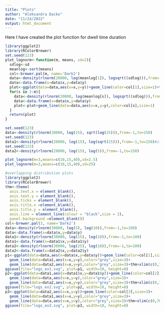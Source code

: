 ```yaml
---
title: "Plots"
author: "Aleksandra Dacko"
date: "11/24/2022"
output: html_document
---
```


Here I have created the plot function for dwell time duration
```r
library(ggplot2)
library(RColorBrewer)
set.seed(123)
plot_lognorm<-function(m, means, sd=2){
  sdlog<-sd
  meanlog<-sort(means)
  col<-brewer.pal(m, name='Dark2')
  data<-density(rlnorm(20000, log(meanlog[1]), logsqrt((sdlog))),from=-1,to=150)
  data<-data.frame(x=data$x,y=data$y)
  plot<-ggplot(data=data,aes(x=x,y=y))+geom_line(color=col[1],size=1)+theme_minimal()+ylab("density")+xlab("duration distribution")+ggtitle("State dependent lognormal distribution")+xlim(c(0,100))
  for(s in 2:m){
    data<-density(rlnorm(20000, log(meanlog[s]), logsqrt((sdlog))),from=-1,to=150)
    data<-data.frame(x=data$x,y=data$y)
    plot<-plot+geom_line(data=data,aes(x=x,y=y),color=col[s],size=1)
  }
  return(plot)
}

set.seed(123)
data<-density(rlnorm(20000, log(15), sqrt(log(25))),from=-1,to=150)
set.seed(123)
data1<-density(rlnorm(20000, log(15), log(sqrt(25))),from=-1,to=150)#it is than correct
set.seed(123)
data2<-density(rlnorm(20000, log(15), log(5)),from=-1,to=150)

plot_lognorm(m=3,means=c(10,15,40),sd=2.5)
plot_lognorm(m=3,means=c(10,15,40),sd=25)

```


```r
#overlapping distribution plots
library(ggplot2)
library(RColorBrewer)
thm<-theme(
  axis.text.x = element_blank(),
  axis.text.y = element_blank(),
  axis.ticks = element_blank(),
  axis.title.x =element_blank(),
  axis.title.y = element_blank(),
  axis.line = element_line(colour = "black",size = 2),
  panel.background =element_blank())
col<-brewer.pal(3, name='Dark2')
data<-density(rlnorm(30000, log(5), log(10)),from=-1,to=100)
data<-data.frame(x=data$x,y=data$y)
data1<-density(rlnorm(30000, log(15), log(10)),from=-1,to=100)
data1<-data.frame(x=data1$x,y=data1$y)
data2<-density(rlnorm(30000, log(25), log(10)),from=-1,to=100)
data2<-data.frame(x=data2$x,y=data2$y)
p1<-ggplot(data=data,aes(x=data$x,y=data$y))+geom_line(color=col[1],size=3)+
  geom_line(data=data1,aes(x=x,y=y),color="grey",size=3)+
  geom_line(data=data2,aes(x=x,y=y),color="grey",size=3)+thm+xlim(c(0,70))
ggsave(file="logs_ex1.svg", plot=p1, width=10, height=8)
p2<-ggplot(data=data1,aes(x=data1$x,y=data1$y))+geom_line(color=col[2],size=3)+
  geom_line(data=data,aes(x=x,y=y),color="grey",size=3)+
  geom_line(data=data2,aes(x=x,y=y),color="grey",size=3)+thm+xlim(c(0,70))
ggsave(file="logs_ex2.svg", plot=p2, width=10, height=8)
p3<-ggplot(data=data2,aes(x=x,y=y))+geom_line(color=col[3],size=3)+
  geom_line(data=data1,aes(x=x,y=y),color="grey",size=3)+
  geom_line(data=data,aes(x=x,y=y),color="grey",size=3)+thm+xlim(c(0,70))
ggsave(file="logs_ex3.svg", plot=p3, width=10, height=8)
```

